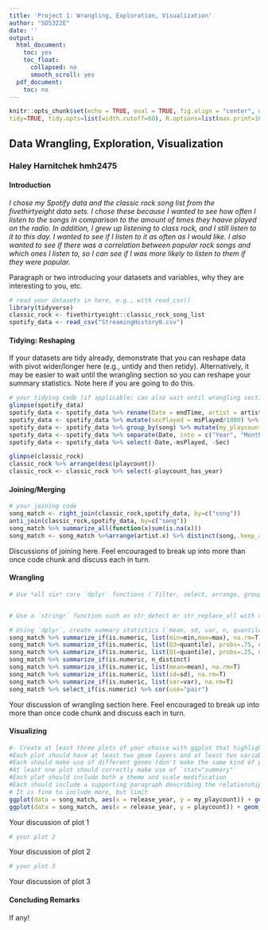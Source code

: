 ```yaml
---
title: 'Project 1: Wrangling, Exploration, Visualization'
author: "SDS322E"
date: ''
output:
  html_document:
    toc: yes
    toc_float:
      collapsed: no
      smooth_scroll: yes
  pdf_document:
    toc: no
---
```


```r
knitr::opts_chunk$set(echo = TRUE, eval = TRUE, fig.align = "center", warning = F, message = F,
tidy=TRUE, tidy.opts=list(width.cutoff=60), R.options=list(max.print=100))
```

## Data Wrangling, Exploration, Visualization

### Haley Harnitchek hmh2475

#### Introduction 
*I chose my Spotify data and the classic rock song list from the fivethirtyeight data sets. I chose these because I wanted to see how often I listen to the songs in comparison to the amount of times they haave played on the radio. In addition, I grew up listening to class rock, and I still listen to it to this day. I wanted to see if I listen to it as often as I would like. I also wanted to see if there was a correlation between popular rock songs and which ones I listen to, so I can see if I was more likely to listen to them if they were popular.*

Paragraph or two introducing your datasets and variables, why they are interesting to you, etc.

```R
# read your datasets in here, e.g., with read_csv()
library(tidyverse)
classic_rock <- fivethirtyeight::classic_rock_song_list
spotify_data <- read_csv("StreamingHistory0.csv")
```
 
#### Tidying: Reshaping

If your datasets are tidy already, demonstrate that you can reshape data with pivot wider/longer here (e.g., untidy and then retidy). Alternatively, it may be easier to wait until the wrangling section so you can reshape your summary statistics. Note here if you are going to do this.

```R
# your tidying code (if applicable; can also wait until wrangling section)
glimpse(spotify_data)
spotify_data <- spotify_data %>% rename(Date = endTime, artist = artistName, song = trackName)
spotify_data <- spotify_data %>% mutate(secPlayed = msPlayed/1000) %>% separate(Date, into = c("Date","Time"), sep=11, remove=F)
spotify_data <- spotify_data %>% group_by(song) %>% mutate(my_playcount=n())
spotify_data <- spotify_data %>% separate(Date, into = c("Year", "Month", "Day"), sep="-", remove=F) %>% separate(Time, into = c("Hour", "Minute", "Sec"), sep=":", remove=F)
spotify_data <- spotify_data %>% select(-Date,-msPlayed, -Sec)
```
  
```R
glimpse(classic_rock)
classic_rock %>% arrange(desc(playcount))
classic_rock <- classic_rock %>% select(-playcount_has_year)
```
#### Joining/Merging

```R
# your joining code
song_match <- right_join(classic_rock,spotify_data, by=c("song"))
anti_join(classic_rock,spotify_data, by=c("song"))
song_match %>% summarize_all(function(x)sum(is.na(x)))
song_match <- song_match %>%arrange(artist.x) %>% distinct(song,.keep_all = T)

```

Discussions of joining here. Feel encouraged to break up into more than once code chunk and discuss each in turn.

####  Wrangling

```R
# Use *all six* core `dplyr` functions (`filter, select, arrange, group_by, mutate, summarize`)


# Use a `stringr` function such as str_detect or str_replace_all with regex at least once.

# Using `dplyr`, create summary statistics (`mean, sd, var, n, quantile, min, max, n_distinct, cor`, etc) for each of your numeric variables
song_match %>% summarize_if(is.numeric, list(min=min,max=max), na.rm=T)
song_match %>% summarize_if(is.numeric, list(Q3=quantile), probs=.75, na.rm=T)
song_match %>% summarize_if(is.numeric, list(Q1=quantile), probs=.25, na.rm=T)
song_match %>% summarize_if(is.numeric, n_distinct)
song_match %>% summarize_if(is.numeric, list(mean=mean), na.rm=T)
song_match %>% summarize_if(is.numeric, list(sd=sd), na.rm=T)
song_match %>% summarize_if(is.numeric, list(var=var), na.rm=T)
song_match %>% select_if(is.numeric) %>% cor(use="pair")
```

Your discussion of wrangling section here. Feel encouraged to break up into more than once code chunk and discuss each in turn.


#### Visualizing

```R
#- Create at least three plots of your choice with ggplot that highlight some of the more interesting features of your data.
#Each plot should have at least two geom layers and at least two variables mapped to aesthetics
#Each should make use of different geoms (don't make the same kind of plot twice)
#At least one plot should correctly make use of `stat="summary"` 
#Each plot should include both a theme and scale modification
#Each should include a supporting paragraph describing the relationships being visualized and any trends that are apparent
# It is fine to include more, but limit  
ggplot(data = song_match, aes(x = release_year, y = my_playcount)) + geom_point(aes(size=1)) + geom_point(color="blue") + ggtitle("Frequency of Classic Rock Songs Played by Me")
ggplot(data = song_match, aes(x = release_year, y = playcount)) + geom_point(aes(col="red", size=1)) + ggtitle("Frequency of Classic Rock Songs Played by Radio") 
```

Your discussion of plot 1

```R
# your plot 2
```

Your discussion of plot 2

```R
# your plot 3
```

Your discussion of plot 3

#### Concluding Remarks

If any!




